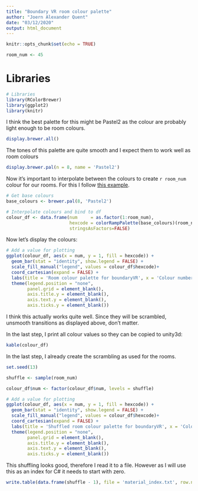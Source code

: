 ```yaml
---
title: "Boundary VR room colour palette"
author: "Joern Alexander Quent"
date: "03/12/2020"
output: html_document
---
```


```r
knitr::opts_chunk$set(echo = TRUE)

room_num <- 45
```

# Libraries
```r
# Libraries
library(RColorBrewer)
library(ggplot2)
library(knitr)
```


I think the best palette for this might be Pastel2 as the colour are probably light enough to be room colours.

```r
display.brewer.all()
```


The tones of this palette are quite smooth and I expect them to work well as room colours

```r
display.brewer.pal(n = 8, name = 'Pastel2')
```

Now it's important to interpolate between the colours to create `r room_num` colour for our rooms. For this I follow [this example](https://drsimonj.svbtle.com/creating-corporate-colour-palettes-for-ggplot2).

```r
# Get base colours 
base_colours <- brewer.pal(8, 'Pastel2')

# Interpolate colours and bind to df
colour_df <- data.frame(num     = as.factor(1:room_num),
                        hexcode = colorRampPalette(base_colours)(room_num), 
                        stringsAsFactors=FALSE)
```

Now let's display the colours:

```r
# Add a value for plotting
ggplot(colour_df, aes(x = num, y = 1, fill = hexcode)) + 
  geom_bar(stat = "identity", show.legend = FALSE) + 
  scale_fill_manual("legend", values = colour_df$hexcode)+
  coord_cartesian(expand = FALSE) +
  labs(title = 'Room colour palette for boundaryVR', x = 'Colour number') +
  theme(legend.position = "none",
        panel.grid = element_blank(),
        axis.title.y = element_blank(),
        axis.text.y = element_blank(),
        axis.ticks.y = element_blank())
```

I think this actually works quite well. Since they will be scrambled, unsmooth transitions as displayed above, don't matter. 

In the last step, I print all colour values so they can be copied to unity3d:

```r
kable(colour_df)
```

In the last step, I already create the scrambling as used for the rooms. 


```r
set.seed(13)

shuffle <- sample(room_num)

colour_df$num <- factor(colour_df$num, levels = shuffle)
```

```r
# Add a value for plotting
ggplot(colour_df, aes(x = num, y = 1, fill = hexcode)) + 
  geom_bar(stat = "identity", show.legend = FALSE) + 
  scale_fill_manual("legend", values = colour_df$hexcode)+
  coord_cartesian(expand = FALSE) +
  labs(title = 'Shuffled room colour palette for boundaryVR', x = 'Colour number') +
  theme(legend.position = "none",
        panel.grid = element_blank(),
        axis.title.y = element_blank(),
        axis.text.y = element_blank(),
        axis.ticks.y = element_blank())
```

This shuffling looks good, therefore I read it to a file. However as I will use this as an index for C# it needs to start with zero. 

```r
write.table(data.frame(shuffle - 1), file = 'material_index.txt', row.names = FALSE, col.names = FALSE, quote = FALSE)
```